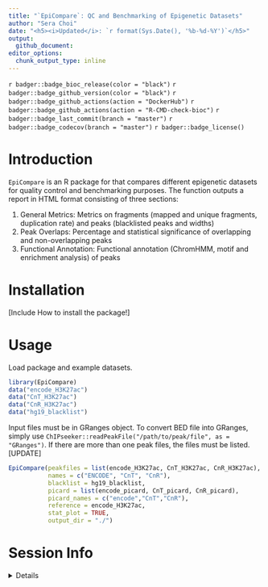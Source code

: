 ```yaml
---
title: "`EpiCompare`: QC and Benchmarking of Epigenetic Datasets"
author: "Sera Choi"
date: "<h5><i>Updated</i>: `r format(Sys.Date(), '%b-%d-%Y')`</h5>"
output: 
  github_document:
editor_options:
  chunk_output_type: inline
---
```


<!-- badges: start -->
`r badger::badge_bioc_release(color = "black")`
`r badger::badge_github_version(color = "black")`
`r badger::badge_github_actions(action = "DockerHub")`
`r badger::badge_github_actions(action = "R-CMD-check-bioc")`
`r badger::badge_last_commit(branch = "master")`
`r badger::badge_codecov(branch = "master")`
`r badger::badge_license()`
<!-- badges: end --> 

# Introduction 

`EpiCompare` is an R package for that compares different epigenetic datasets for quality control and benchmarking purposes. 
The function outputs a report in HTML format consisting of three sections:

1. General Metrics: Metrics on fragments (mapped and unique fragments, duplication rate) and peaks (blacklisted peaks and widths)
2. Peak Overlaps: Percentage and statistical significance of overlapping and non-overlapping peaks 
3. Functional Annotation: Functional annotation (ChromHMM, motif and enrichment analysis) of peaks 

# Installation 

[Include How to install the package!] 

# Usage 

Load package and example datasets.
```r
library(EpiCompare)
data("encode_H3K27ac")
data("CnT_H3K27ac")
data("CnR_H3K27ac")
data("hg19_blacklist")
```

Input files must be in GRanges object. To convert BED file into GRanges, simply use `ChIPseeker::readPeakFile("/path/to/peak/file", as = "GRanges")`. If there are more than one peak files, the files must be listed. [UPDATE]

```r
EpiCompare(peakfiles = list(encode_H3K27ac, CnT_H3K27ac, CnR_H3K27ac),
           names = c("ENCODE", "CnT", "CnR"),
           blacklist = hg19_blacklist,
           picard = list(encode_picard, CnT_picard, CnR_picard),
           picard_names = c("encode","CnT","CnR"),
           reference = encode_H3K27ac,
           stat_plot = TRUE,
           output_dir = "./")
```

# Session Info

<details>

```r
utils::sessionInfo()
```

</details>














